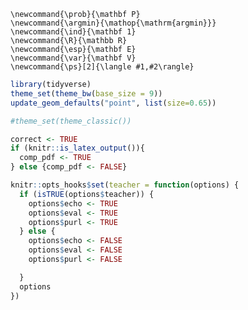 ::: {.content-visible when-format="html"}
```block
\newcommand{\prob}{\mathbf P}
\newcommand{\argmin}{\mathop{\mathrm{argmin}}}
\newcommand{\ind}{\mathbf 1}
\newcommand{\R}{\mathbb R}
\newcommand{\esp}{\mathbf E}
\newcommand{\var}{\mathbf V}
\newcommand{\ps}[2]{\langle #1,#2\rangle}

```

```{=html}
<style>
div.correction {
  color: black;
  background-color: #F0F0F0;
  font-style: normal;
  /*display: none;*/
}

.corR {
  font-style: italic;
  /*display: none;*/
}

.algo{
  color: black;
  background-color: #F9C4ED;
  font-style: normal;
}

</style>
```
:::

::: {.content-visible when-format="pdf"}
\solntrue
:::

```r
library(tidyverse)
theme_set(theme_bw(base_size = 9))
update_geom_defaults("point", list(size=0.65))

#theme_set(theme_classic())

correct <- TRUE
if (knitr::is_latex_output()){
  comp_pdf <- TRUE
} else {comp_pdf <- FALSE}
```

```r

knitr::opts_hooks$set(teacher = function(options) {
  if (isTRUE(options$teacher)) {
    options$echo <- TRUE
    options$eval <- TRUE
    options$purl <- TRUE
  } else {
    options$echo <- FALSE
    options$eval <- FALSE
    options$purl <- FALSE

  }
  options
})
```
